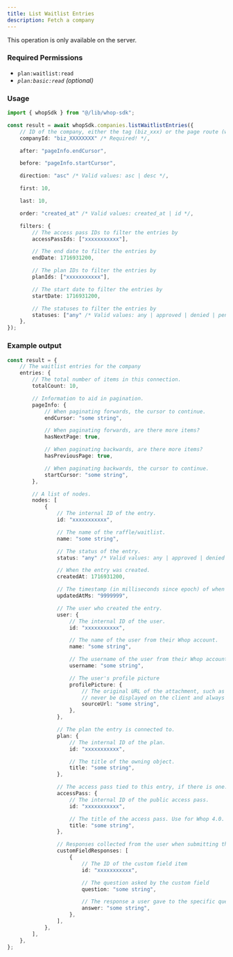 ```yaml
---
title: List Waitlist Entries
description: Fetch a company
---
```

<Note>This operation is only available on the server.</Note>

### Required Permissions
 - `plan:waitlist:read`
 - _`plan:basic:read` (optional)_

### Usage

```typescript
import { whopSdk } from "@/lib/whop-sdk";

const result = await whopSdk.companies.listWaitlistEntries({
	// ID of the company, either the tag (biz_xxx) or the page route (whop-dev)
	companyId: "biz_XXXXXXXX" /* Required! */,

	after: "pageInfo.endCursor",

	before: "pageInfo.startCursor",

	direction: "asc" /* Valid values: asc | desc */,

	first: 10,

	last: 10,

	order: "created_at" /* Valid values: created_at | id */,

	filters: {
		// The access pass IDs to filter the entries by
		accessPassIds: ["xxxxxxxxxxx"],

		// The end date to filter the entries by
		endDate: 1716931200,

		// The plan IDs to filter the entries by
		planIds: ["xxxxxxxxxxx"],

		// The start date to filter the entries by
		startDate: 1716931200,

		// The statuses to filter the entries by
		statuses: ["any" /* Valid values: any | approved | denied | pending */],
	},
});

```

### Example output

```typescript
const result = {
	// The waitlist entries for the company
	entries: {
		// The total number of items in this connection.
		totalCount: 10,

		// Information to aid in pagination.
		pageInfo: {
			// When paginating forwards, the cursor to continue.
			endCursor: "some string",

			// When paginating forwards, are there more items?
			hasNextPage: true,

			// When paginating backwards, are there more items?
			hasPreviousPage: true,

			// When paginating backwards, the cursor to continue.
			startCursor: "some string",
		},

		// A list of nodes.
		nodes: [
			{
				// The internal ID of the entry.
				id: "xxxxxxxxxxx",

				// The name of the raffle/waitlist.
				name: "some string",

				// The status of the entry.
				status: "any" /* Valid values: any | approved | denied | pending */,

				// When the entry was created.
				createdAt: 1716931200,

				// The timestamp (in milliseconds since epoch) of when the object was last updated
				updatedAtMs: "9999999",

				// The user who created the entry.
				user: {
					// The internal ID of the user.
					id: "xxxxxxxxxxx",

					// The name of the user from their Whop account.
					name: "some string",

					// The username of the user from their Whop account.
					username: "some string",

					// The user's profile picture
					profilePicture: {
						// The original URL of the attachment, such as a direct link to S3. This should
						// never be displayed on the client and always passed to an Imgproxy transformer.
						sourceUrl: "some string",
					},
				},

				// The plan the entry is connected to.
				plan: {
					// The internal ID of the plan.
					id: "xxxxxxxxxxx",

					// The title of the owning object.
					title: "some string",
				},

				// The access pass tied to this entry, if there is one.
				accessPass: {
					// The internal ID of the public access pass.
					id: "xxxxxxxxxxx",

					// The title of the access pass. Use for Whop 4.0.
					title: "some string",
				},

				// Responses collected from the user when submitting their entry.
				customFieldResponses: [
					{
						// The ID of the custom field item
						id: "xxxxxxxxxxx",

						// The question asked by the custom field
						question: "some string",

						// The response a user gave to the specific question or field.
						answer: "some string",
					},
				],
			},
		],
	},
};

```
